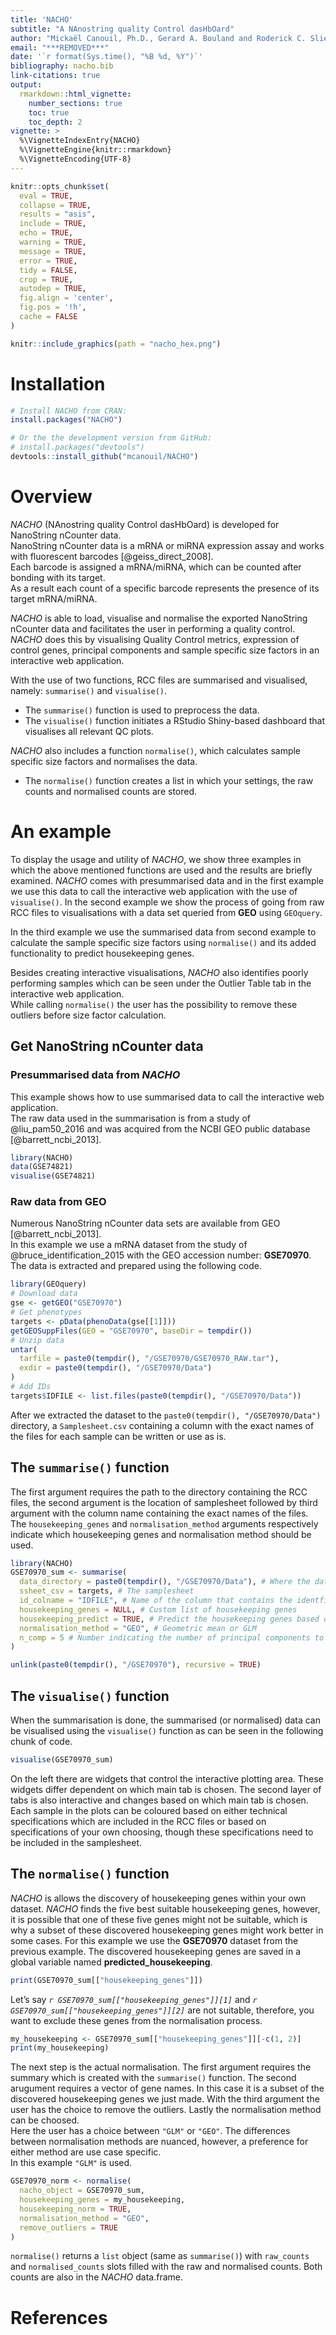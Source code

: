 ```yaml
---
title: 'NACHO'
subtitle: "A NAnostring quality Control dasHbOard"
author: "Mickaël Canouil, Ph.D., Gerard A. Bouland and Roderick C. Slieker, Ph.D."
email: "***REMOVED***"
date: '`r format(Sys.time(), "%B %d, %Y")`'
bibliography: nacho.bib
link-citations: true
output: 
  rmarkdown::html_vignette:
    number_sections: true
    toc: true
    toc_depth: 2
vignette: >
  %\VignetteIndexEntry{NACHO}
  %\VignetteEngine{knitr::rmarkdown}
  %\VignetteEncoding{UTF-8}
---
```


```r
knitr::opts_chunk$set(
  eval = TRUE,
  collapse = TRUE,
  results = "asis",
  include = TRUE,
  echo = TRUE,
  warning = TRUE,
  message = TRUE,
  error = TRUE,
  tidy = FALSE,
  crop = TRUE,
  autodep = TRUE,
  fig.align = 'center',
  fig.pos = '!h',
  cache = FALSE
)
```

```r
knitr::include_graphics(path = "nacho_hex.png")
```

# Installation

```r
# Install NACHO from CRAN:
install.packages("NACHO")

# Or the the development version from GitHub:
# install.packages("devtools")
devtools::install_github("mcanouil/NACHO")
```


# Overview

*NACHO* (NAnostring quality Control dasHbOard) is developed for NanoString nCounter data.  
NanoString nCounter data is a mRNA or miRNA expression assay and works with fluorescent barcodes [@geiss_direct_2008].  
Each barcode is assigned a mRNA/miRNA, which can be counted after bonding with its target.  
As a result each count of a specific barcode represents the presence of its target mRNA/miRNA.


*NACHO* is able to load, visualise and normalise the exported NanoString nCounter data and facilitates the user in performing a quality control.  
*NACHO* does this by visualising Quality Control metrics, expression of control genes, principal components and sample specific size factors in an interactive web application.

With the use of two functions, RCC files are summarised and visualised, namely: `summarise()` and `visualise()`.

* The `summarise()` function is used to preprocess the data. 
* The `visualise()` function initiates a RStudio Shiny-based dashboard that visualises all relevant QC plots.

*NACHO* also includes a function `normalise()`, which calculates sample specific size factors and normalises the data.

* The `normalise()` function creates a list in which your settings, the raw counts and normalised counts are stored.


# An example

To display the usage and utility of *NACHO*, we show three examples in which the above mentioned functions are used and the results are briefly examined. 
*NACHO* comes with presummarised data and in the first example we use this data to call the interactive web application with the use of `visualise()`. 
In the second example we show the process of going from raw RCC files to visualisations with a data set queried from **GEO** using `GEOquery`.  

In the third example we use the summarised data from second example to calculate the sample specific size factors using `normalise()` and its added functionality to predict housekeeping genes.

Besides creating interactive visualisations, *NACHO* also identifies poorly performing samples which can be seen under the Outlier Table tab in the interactive web application.  
While calling `normalise()` the user has the possibility to remove these outliers before size factor calculation.

## Get NanoString nCounter data

### Presummarised data from *NACHO*

This example shows how to use summarised data to call the interactive web application.  
The raw data used in the summarisation is from a study of @liu_pam50_2016 and was acquired from the NCBI GEO public database [@barrett_ncbi_2013].

```r
library(NACHO)
data(GSE74821)
visualise(GSE74821)
```

### Raw data from GEO

Numerous NanoString nCounter data sets are available from GEO [@barrett_ncbi_2013].  
In this example we use a mRNA dataset from the study of @bruce_identification_2015 with the GEO accession number: **GSE70970**.
The data is extracted and prepared using the following code.

```r
library(GEOquery)
# Download data
gse <- getGEO("GSE70970")
# Get phenotypes
targets <- pData(phenoData(gse[[1]]))
getGEOSuppFiles(GEO = "GSE70970", baseDir = tempdir())
# Unzip data
untar(
  tarfile = paste0(tempdir(), "/GSE70970/GSE70970_RAW.tar"), 
  exdir = paste0(tempdir(), "/GSE70970/Data")
)
# Add IDs
targets$IDFILE <- list.files(paste0(tempdir(), "/GSE70970/Data"))
```

After we extracted the dataset to the `paste0(tempdir(), "/GSE70970/Data")` directory, a `Samplesheet.csv` containing a column with the exact names of the files for each sample can be written or use as is.  

## The `summarise()` function
 
The first argument requires the path to the directory containing the RCC files, the second argument is the location of samplesheet followed by third argument with the column name containing the exact names of the files.  
The `housekeeping_genes` and `normalisation_method`  arguments respectively indicate which housekeeping genes and normalisation method should be used.

```r
library(NACHO)
GSE70970_sum <- summarise(
  data_directory = paste0(tempdir(), "/GSE70970/Data"), # Where the data is
  ssheet_csv = targets, # The samplesheet
  id_colname = "IDFILE", # Name of the column that contains the identfiers
  housekeeping_genes = NULL, # Custom list of housekeeping genes
  housekeeping_predict = TRUE, # Predict the housekeeping genes based on the data?
  normalisation_method = "GEO", # Geometric mean or GLM
  n_comp = 5 # Number indicating the number of principal components to compute. 
)
```

```r
unlink(paste0(tempdir(), "/GSE70970"), recursive = TRUE)
```

## The `visualise()` function

When the summarisation is done, the summarised (or normalised) data can be visualised using the `visualise()` function as can be seen in the following chunk of code.

```r
visualise(GSE70970_sum)
```

On the left there are widgets that control the interactive plotting area. 
These widgets differ dependent on which main tab is chosen. 
The second layer of tabs is also interactive and changes based on which main tab is chosen. 
Each sample in the plots can be coloured based on either technical specifications which are included in the RCC files or based on specifications of your own choosing, though these specifications need to be included in the samplesheet.

## The `normalise()` function

*NACHO* is allows the discovery of housekeeping genes within your own dataset. 
*NACHO* finds the five best suitable housekeeping genes, however, it is possible that one of these five genes might not be suitable, which is why a subset of these discovered housekeeping genes might work better in some cases. 
For this example we use the **GSE70970** dataset from the previous example. 
The discovered housekeeping genes are saved in a global variable named **predicted_housekeeping**. 

```r
print(GSE70970_sum[["housekeeping_genes"]])
```

Let's say  _`r GSE70970_sum[["housekeeping_genes"]][1]`_ and _`r GSE70970_sum[["housekeeping_genes"]][2]`_ are not suitable, therefore, you want to exclude these genes from the normalisation process.

```r
my_housekeeping <- GSE70970_sum[["housekeeping_genes"]][-c(1, 2)]
print(my_housekeeping)
```

The next step is the actual normalisation. 
The first argument requires the summary which is created with the `summarise()` function. 
The second arugument requires a vector of gene names. 
In this case it is a subset of the discovered housekeeping genes we just made. With the third argument the user has the choice to remove the outliers. 
Lastly the normalisation method can be choosed.  
Here the user has a choice between `"GLM"` or `"GEO"`. 
The differences between normalisation methods are nuanced, however, a preference for either method are use case specific.  
In this example `"GLM"` is used.

```r
GSE70970_norm <- normalise(
  nacho_object = GSE70970_sum,
  housekeeping_genes = my_housekeeping,
  housekeeping_norm = TRUE,
  normalisation_method = "GEO", 
  remove_outliers = TRUE
)
```

`normalise()` returns a `list` object (same as `summarise()`) with `raw_counts` and `normalised_counts` slots filled with the raw and normalised counts. 
Both counts are also in the *NACHO* data.frame.

# References

